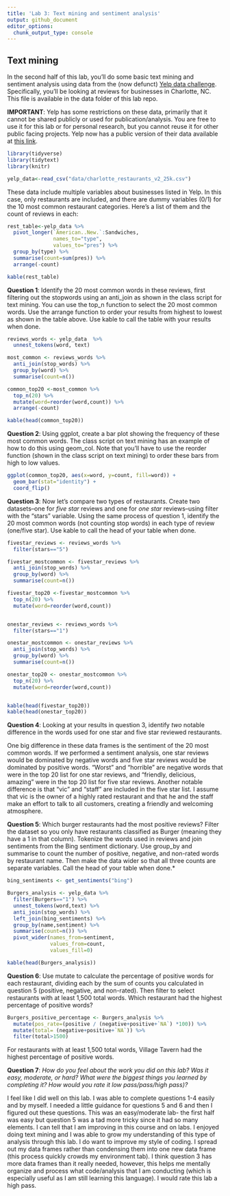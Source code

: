 ```yaml
---
title: 'Lab 3: Text mining and sentiment analysis'
output: github_document
editor_options: 
  chunk_output_type: console
---
```

## Text mining

In the second half of this lab, you'll do some basic text mining and sentiment analysis using data from the (now defunct) [Yelp data challenge](https://www.yelp.com/dataset/challenge/winners). Specifically, you'll be looking at reviews for businesses in Charlotte, NC. This file is available in the data folder of this lab repo.

**IMPORTANT**: Yelp has some restrictions on these data, primarily that it cannot be shared publicly or used for publication/analysis. You are free to use it for this lab or for personal research, but you cannot reuse it for other public facing projects. Yelp now has a public version of their data available at [this link](https://www.yelp.com/dataset).

```r
library(tidyverse)
library(tidytext)
library(knitr)

yelp_data<-read_csv("data/charlotte_restaurants_v2_25k.csv")
```

These data include multiple variables about businesses listed in Yelp. In this case, only restaurants are included, and there are dummy variables (0/1) for the 10 most common restaurant categories. Here's a list of them and the count of reviews in each:

```r
rest_table<-yelp_data %>%
  pivot_longer(`American..New.`:Sandwiches,
               names_to="type",
               values_to="pres") %>%
  group_by(type) %>%
  summarise(count=sum(pres)) %>%
  arrange(-count)

kable(rest_table)
```

**Question 1**: Identify the 20 most common words in these reviews, first filtering out the stopwords using an anti_join as shown in the class script for text mining. You can use the top_n function to select the 20 most common words. Use the arrange function to order your results from highest to lowest as shown in the table above. Use kable to call the table with your results when done.

```r
reviews_words <- yelp_data  %>%
  unnest_tokens(word, text)

most_common <- reviews_words %>%
  anti_join(stop_words) %>%
  group_by(word) %>%
  summarise(count=n())

common_top20 <-most_common %>%
  top_n(20) %>% 
  mutate(word=reorder(word,count)) %>%
  arrange(-count)

kable(head(common_top20))
```

**Question 2**: Using ggplot, create a bar plot showing the frequency of these most common words. The class script on text mining has an example of how to do this using geom_col. Note that you'll have to use the reorder function (shown in the class script on text mining) to order these bars from high to low values.

```r
ggplot(common_top20, aes(x=word, y=count, fill=word)) +
  geom_bar(stat="identity") +
  coord_flip()
```


**Question 3**: Now let's compare two types of restaurants. Create two datasets--one for *five star* reviews and one for *one star* reviews--using filter with the "stars" variable. Using the same process of question 1, identify the 20 most common words (not counting stop words) in each type of review (one/five star). Use kable to call the head of your table when done.

```r
fivestar_reviews <- reviews_words %>%
  filter(stars=="5")

fivestar_mostcommon <- fivestar_reviews %>%
  anti_join(stop_words) %>%
  group_by(word) %>%
  summarise(count=n())

fivestar_top20 <-fivestar_mostcommon %>%
  top_n(20) %>% 
  mutate(word=reorder(word,count))


onestar_reviews <- reviews_words %>%
  filter(stars=="1")

onestar_mostcommon <- onestar_reviews %>%
  anti_join(stop_words) %>%
  group_by(word) %>%
  summarise(count=n())

onestar_top20 <- onestar_mostcommon %>%
  top_n(20) %>% 
  mutate(word=reorder(word,count))


kable(head(fivestar_top20))
kable(head(onestar_top20))
```


**Question 4**: Looking at your results in question 3, identify *two* notable difference in the words used for one star and five star reviewed restaurants.

One big difference in these data frames is the sentiment of the 20 most common words. If we performed a sentiment analysis, one star reviews would be dominated by negative words and five star reviews would be dominated by positive words. "Worst" and "horrible" are negative words that were in the top 20 list for one star reviews, and "friendly, delicious, amazing" were in the top 20 list for five star reviews. Another notable difference is that "vic" and "staff" are included in the five star list. I assume that vic is the owner of a highly rated restaurant and that he and the staff make an effort to talk to all customers, creating a friendly and welcoming atmosphere.

**Question 5**: Which burger restaurants had the most positive reviews? Filter the dataset so you only have restaurants classified as Burger (meaning they have a 1 in that column). Tokenize the words used in reviews and join sentiments from the Bing sentiment dictionary. Use group_by and summarise to count the number of positive, negative, and non-rated words by restaurant name. Then make the data wider so that all three counts are separate variables. Call the head of your table when done.*

```r
bing_sentiments <- get_sentiments("bing")

Burgers_analysis <- yelp_data %>%
  filter(Burgers=="1") %>%
  unnest_tokens(word,text) %>%
  anti_join(stop_words) %>%
  left_join(bing_sentiments) %>%
  group_by(name,sentiment) %>%
  summarise(count=n()) %>%
  pivot_wider(names_from=sentiment,
              values_from=count,
              values_fill=0)

kable(head(Burgers_analysis))
```

**Question 6**: Use mutate to calculate the percentage of positive words for each restaurant, dividing each by the sum of counts you calculated in question 5 (positive, negative, and non-rated). Then filter to select restaurants with at least 1,500 total words. Which restaurant had the highest percentage of positive words?

```r
Burgers_positive_percentage <- Burgers_analysis %>%
  mutate(pos_rate=(positive / (negative+positive+`NA`) *100)) %>%
  mutate(total= (negative+positive+`NA`)) %>%
  filter(total>1500)
```

For restaurants with at least 1,500 total words, Village Tavern had the highest percentage of positive words. 

**Question 7**: _How do you feel about the work you did on this lab? Was it easy, moderate, or hard? What were the biggest things you learned by completing it? How would you rate it low pass/pass/high pass)?_

I feel like I did well on this lab. I was able to complete questions 1-4 easily and by myself. I needed a little guidance for questions 5 and 6 and then I figured out these questions. This was an easy/moderate lab- the first half was easy but question 5 was a tad more tricky since it had so many elements. I can tell that I am improving in this course and on labs. I enjoyed doing text mining and I was able to grow my understanding of this type of analysis through this lab. I do want to improve my style of coding. I spread out my data frames rather than condensing them into one new data frame (this process quickly crowds my environment tab). I think question 3 has more data frames than it really needed, however, this helps me mentally organize and process what code/analysis that I am conducting (which is especially useful as I am still learning this language). I would rate this lab a high pass. 